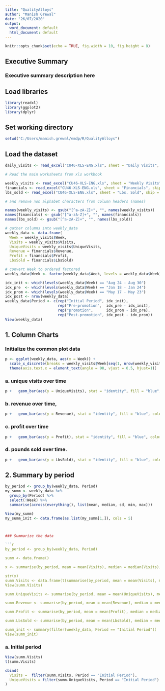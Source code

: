 ```yaml
---
title: "QualityAlloys"
author: "Manish Grewal"
date: "26/07/2020"
output:
  word_document: default
  html_document: default
---
```


```r
knitr::opts_chunk$set(echo = TRUE, fig.width = 10, fig.height = 8)
```

## Executive Summary

### Executive summary description here

## Load libraries
```r
library(readxl)
library(ggplot2)
library(dplyr)

```

## Set working directory
```r
setwd("C:/Users/manish.grewal/emdp/R/QualityAlloys")
```

## Load the dataset

```r
daily_visits <- read_excel("CU46-XLS-ENG.xls", sheet = "Daily Visits", skip = 4)

# Read the main worksheets from xls workbook  

weekly_visits <- read_excel("CU46-XLS-ENG.xls", sheet = "Weekly Visits", skip = 4)
financials <- read_excel("CU46-XLS-ENG.xls", sheet = "Financials", skip = 4)
lbs_sold <- read_excel("CU46-XLS-ENG.xls", sheet = "Lbs. Sold", skip = 4)

# and remove non alphabet characters from column headers (names)

names(weekly_visits) <- gsub("[^a-zA-Z]+", "", names(weekly_visits))
names(financials) <- gsub("[^a-zA-Z]+", "", names(financials))
names(lbs_sold) <- gsub("[^a-zA-Z]+", "", names(lbs_sold))

# gather columns into weekly_data
weekly_data <- data.frame(
  Week = weekly_visits$Week, 
  Visits = weekly_visits$Visits,
  UniqueVisits = weekly_visits$UniqueVisits, 
  Revenue = financials$Revenue, 
  Profit = financials$Profit, 
  LbsSold = financials$LbsSold)

# convert Week to ordered factored 
weekly_data$Week <- factor(weekly_data$Week, levels = weekly_data$Week)

idx_init <- which(levels(weekly_data$Week) == "Aug 24 - Aug 30")
idx_pre  <- which(levels(weekly_data$Week) == "Jan 18 - Jan 24")
idx_prom <- which(levels(weekly_data$Week) == "May 17 - May 23")
idx_post <- nrow(weekly_data)
weekly_data$Period <- c(rep("Initial Period", idx_init),
                        rep("Pre-promotion",  idx_pre - idx_init),
                        rep("promotion",      idx_prom - idx_pre),
                        rep("Post-promotion", idx_post - idx_prom))
View(weekly_data)
```


## 1. Column Charts 
### Initialize the common plot data
```r
p <- ggplot(weekly_data, aes(x = Week)) +
  scale_x_discrete(breaks = weekly_visits$Week[seq(1, nrow(weekly_visits), 2)]) +
  theme(axis.text.x = element_text(angle = 90, vjust = 0.5, hjust=1))
```

### a. unique visits over time
```r
p +   geom_bar(aes(y = UniqueVisits), stat = "identity", fill = "blue", color = "black")
```

### b. revenue over time,
```r
p +   geom_bar(aes(y = Revenue), stat = "identity", fill = "blue", color = "black")
```

### c. profit over time

```r
p +   geom_bar(aes(y = Profit), stat = "identity", fill = "blue", color = "black")
```

### d. pounds sold over time.

```r
p +   geom_bar(aes(y = LbsSold), stat = "identity", fill = "blue", color = "black")
```

## 2. Summary by period

```r
by_period <- group_by(weekly_data, Period)
my_summ <- weekly_data %>% 
  group_by(Period) %>% 
  select(!Week) %>% 
  summarise(across(everything(), list(mean, median, sd, min, max)))

View(my_summ)
my_summ_init <- data.frame(as.list(my_summ[1,]), cols = 5)



### Summarize the data

```r
by_period <- group_by(weekly_data, Period)

summ <- data.frame()

x <- summarise(by_period, mean = mean(Visits), median = median(Visits), sd = sd(Visits), max = max(Visits), min = min(Visits))

str(x)
summ.Visits <- data.frame(t(summarise(by_period, mean = mean(Visits), median = median(Visits), sd = sd(Visits), max = max(Visits), min = min(Visits))))
View(summ.Visits)

summ.UniqueVisits <- summarise(by_period, mean = mean(UniqueVisits), median = median(UniqueVisits), sd = sd(UniqueVisits), max = max(UniqueVisits), min = min(UniqueVisits))

summ.Revenue <- summarise(by_period, mean = mean(Revenue), median = median(Revenue), sd = sd(Revenue), max = max(Revenue), min = min(Revenue))

summ.Profit <- summarise(by_period, mean = mean(Profit), median = median(Profit), sd = sd(Profit), max = max(Profit), min = min(Profit))

summ.LbsSold <- summarise(by_period, mean = mean(LbsSold), median = median(LbsSold), sd = sd(LbsSold), max = max(LbsSold), min = min(LbsSold))

summ_init <- summary(filter(weekly_data, Period == "Initial Period"))
View(summ_init)
```

### a. Initial period

```r
View(summ.Visits)
t(summ.Visits)

cbind(
  Visits =  filter(summ.Visits, Period == "Initial Period"),
  UniqueVisits = filter(summ.UniqueVisits, Period == "Initial Period")
)
```

